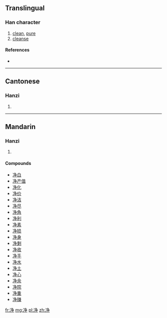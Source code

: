 {{also|凈|淨}}
==Translingual==

===Han character===
{{Han char|rn=15|rad=冫|as=06|sn=8|four=|canj=戈一弓尸木 (IMNSD)}}

# [[clean]], [[pure]]
# [[cleanse]]

====References====
* {{Han ref|kx=0132.201|hdz=10297.130|uh=51C0|ud=20928}}

----

==Cantonese==

===Hanzi===
{{yue-hanzi|jyut=|y=jeng6, jing6|tra=凈}}

# {{defn|Cantonese|sort=冫06}}

----

==Mandarin==

===Hanzi===
{{cmn-hanzi|tra=凈|pin=[[jìng]] ([[jing4]])|wg=ching<sup>4</sup>}}

# {{defn|Mandarin|sort=冫06}}

====Compounds====
* [[净白]]
* [[净产值]]
* [[净化]]
* [[净价]]
* [[净洁]]
* [[净尽]]
* [[净角]]
* [[净利]]
* [[净素]]
* [[净损]]
* [[净身]]
* [[净剩]]
* [[净收]]
* [[净手]]
* [[净水]]
* [[净土]]
* [[净心]]
* [[净余]]
* [[净院]]
* [[净重]]
* [[净赚]]

[[fr:净]]
[[mg:净]]
[[pl:净]]
[[zh:净]]